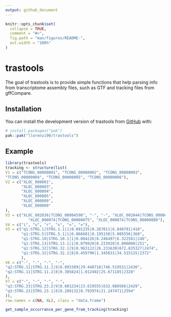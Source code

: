 ```yaml
---
output: github_document
---
```


<!-- README.md is generated from README.Rmd. Please edit that file -->

```r
knitr::opts_chunk$set(
  collapse = TRUE,
  comment = "#>",
  fig.path = "man/figures/README-",
  out.width = "100%"
)
```

# trastools

<!-- badges: start -->
<!-- badges: end -->

The goal of trastools is to provide simple functions that help parsing info from transcriptome assembly files, such as GTF and tracking files from gffCompare.

## Installation

You can install the development version of trastools from [GitHub](https://github.com/) with:

``` r
# install.packages("pak")
pak::pak("llorenzi90/trastools")
```

## Example


```r
library(trastools)
tracking <- structure(list(
V1 = c("TCONS_00000001", "TCONS_00000002", "TCONS_00000003",
"TCONS_00000004", "TCONS_00000005", "TCONS_00000006"),
V2 = c("XLOC_000001",
       "XLOC_000003",
       "XLOC_000004",
       "XLOC_000005",
       "XLOC_000009",
       "XLOC_000009"
),
V3 = c("XLOC_002036|TCONS_00004598", "-", "-", "XLOC_002044|TCONS_00004614",
          "XLOC_000074|TCONS_00000075", "XLOC_000074|TCONS_00000080"),
V4 = c("i", "u", "r", "x", "=", "="),
V5 = c("q1:STRG.1|STRG.1.1|1|0.091235|0.267011|6.848781|410",
       "q1:STRG.5|STRG.5.1|1|0.066681|0.195150|5.005556|360",
       "q1:STRG.10|STRG.10.1|1|0.084226|0.246497|6.322581|248",
       "q1:STRG.13|STRG.13.1|1|0.079929|0.233920|6.000000|251",
       "q1:STRG.32|STRG.32.1|9|8.963122|26.231630|672.835327|2474",
       "q1:STRG.32|STRG.32.2|8|0.459790|1.345631|34.515125|2372"
       ),
V6 = c("-", "-", "-", "-",
"q2:STRG.11|STRG.11.1|9|8.893389|29.440718|746.519531|2430",
"q2:STRG.11|STRG.11.2|8|0.305824|1.012402|25.671185|2328"
),
V7 = c("-", "-", "-", "-",
"q3:STRG.23|STRG.23.2|9|8.601234|23.619555|632.080566|2429",
"q3:STRG.23|STRG.23.1|8|0.289132|0.793974|21.247471|2594"
)),
row.names = c(NA, 6L), class = "data.frame")

get_sample_occurrance_per_gene_from_tracking(tracking)
```

